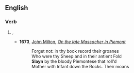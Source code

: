 ==English==

===Verb===
{{head|en|verb form}}

# {{obsolete spelling of|slain|lang=en}}, {{en-past of|slay}}
#* '''1673''', [[w:John Milton|John Milton]], ''[[s:On the late Massacher in Piemont|On the late Massacher in Piemont]]''
#*: Forget not: in thy book record their groanes
#*: Who were thy Sheep and in their antient Fold
#*: '''Slayn''' by the bloody Piemontese that roll'd
#*: Mother with Infant down the Rocks. Their moans